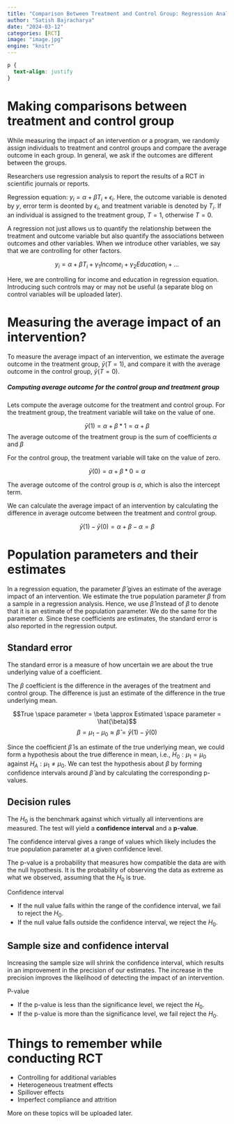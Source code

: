 ```yaml
---
title: "Comparison Between Treatment and Control Group: Regression Analysis"
author: "Satish Bajracharya"
date: "2024-03-12"
categories: [RCT]
image: "image.jpg"
engine: "knitr"
---
```


```css
p {
  text-align: justify
}
```

# Making comparisons between treatment and control group

While measuring the impact of an intervention or a program, we randomly assign individuals to treatment and control groups and compare the average outcome in each group. In general, we ask if the outcomes are different between the groups. 

::: {.callout-note}
Researchers use regression analysis to report the results of a RCT in scientific journals or reports.

Regression equation: $y_i= \alpha + \beta T_i + \epsilon_i$. Here, the outcome variable is denoted by $y$, error term is deonted by $\epsilon_i$, and treatment variable is denoted by $T_i$. If an individual is assigned to the treatment group, $T = 1$, otherwise $T = 0$.
:::

A regression not just allows us to quantify the relationship between the treatment and outcome variable but also quantify the associations between outcomes and other variables. When we introduce other variables, we say that we are controlling for other factors. 

$$y_i = \alpha + \beta T_i + \gamma_1 Income_i + \gamma_2 Education_i + ... $$

Here, we are controlling for income and education in regression equation. Introducing such controls may or may not be useful (a separate blog on control variables will be uploaded later).  

# Measuring the average impact of an intervention?

To measure the average impact of an intervention, we estimate the average outcome in the treatment group, $\bar y (T=1)$, and compare it with the average outcome in the control group, $\bar y (T=0)$. 

##### Computing average outcome for the control group and treatment group

Lets compute the average outcome for the treatment and control group. For the treatment group, the treatment variable will take on the value of one. 

$$ \bar y(1) = \alpha + \beta * 1 = \alpha + \beta $$
The average outcome of the treatment group is the sum of coefficients $\alpha$ and $\beta$

For the control group, the treatment variable will take on the value of zero. 

$$\bar y(0) = \alpha + \beta * 0 = \alpha$$

The average outcome of the control group is $\alpha$, which is also the intercept term. 

We can calculate the average impact of an intervention by calculating the difference in average outcome between the treatment and control group. 

$$\bar y(1) - \bar y(0) = \alpha + \beta -\alpha = \beta$$

# Population parameters and their estimates

In a regression equation, the parameter $\hat{\beta}$ gives an estimate of the average impact of an intervention. We estimate the true population parameter $\beta$ from a sample in a regression analysis. Hence, we use $\hat{\beta}$ instead of $\beta$ to denote that it is an estimate of the population parameter. We do the same for the parameter $\alpha$. Since these coefficients are estimates, the standard error is also reported in the regression output. 

::: {.callout-tip}
## Standard error

The standard error is a measure of how uncertain we are about the true underlying value of a coefficient.
:::

The $\beta$ coefficient is the difference in the averages of the treatment and control group. The difference is just an estimate of the difference in the true underlying mean. 

$$True \space parameter = \beta \approx Estimated \space parameter = \hat{\beta}$$
$$\beta = \mu_1 - \mu_0 \approx \hat{\beta} = \bar{y} (1) - \bar{y}(0)$$

Since the coefficient $\hat{\beta}$ is an estimate of the true underlying mean, we could form a hypothesis about the true difference in mean, i.e., $H_0: \mu_1 = \mu_0$ against $H_A: \mu_1 \neq \mu_0$. We can test the hypothesis about $\beta$ by forming confidence intervals around $\hat{\beta}$ and by calculating the corresponding p-values. 

## Decision rules

The $H_0$ is the benchmark against which virtually all interventions are measured. The test will yield a **confidence interval** and a **p-value**. 

::: {.callout-note}
The confidence interval gives a range of values which likely includes the true population parameter at a given confidence level.

The p-value is a probability that measures how compatible the data are with the null hypothesis. It is the probability of observing the data as extreme as what we observed, assuming that the $H_0$ is true.
:::

Confidence interval

- If the null value falls within the range of the confidence interval, we fail to reject the $H_0$.
- If the null value falls outside the confidence interval, we reject the $H_0$.

::: {.callout-tip}
## Sample size and confidence interval

Increasing the sample size will shrink the confidence interval, which results in an improvement in the precision of our estimates. The increase in the precision improves the likelihood of detecting the impact of an intervention.
:::

P-value

- If the p-value is less than the significance level, we reject the $H_0$.
- If the p-value is more than the significance level, we fail reject the $H_0$.

# Things to remember while conducting RCT

- Controlling for additional variables
- Heterogeneous treatment effects
- Spillover effects
- Imperfect compliance and attrition

::: {.callout-note}
More on these topics will be uploaded later.
:::